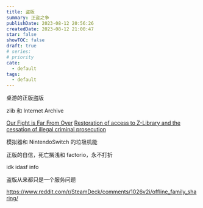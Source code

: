 ```yaml
---
title: 盗版
summary: 正盗之争
publishDate: 2023-08-12 20:56:26
createdDate: 2023-08-12 21:00:47
star: false
showTOC: false
draft: true
# series:
# priority
cate:
  - default
tags:
  - default
---
```


桌游的正版盗版

zlib 和 Internet Archive

[Our Fight is Far From Over](https://blog.archive.org/2023/08/11/our-fight-is-far-from-over/)
[Restoration of access to Z-Library and the cessation of illegal criminal prosecution](https://www.change.org/zlibrary2023)

模拟器和 NintendoSwitch 的垃圾机能

正版的自信，死亡搁浅和 factorio，永不打折

<Admonition type="warn">idk</Admonition>
<Admonition type="quote">idasf</Admonition>
<Admonition type="info">info</Admonition>

盗版从来都只是一个服务问题

https://www.reddit.com/r/SteamDeck/comments/1026v2i/offline_family_sharing/
